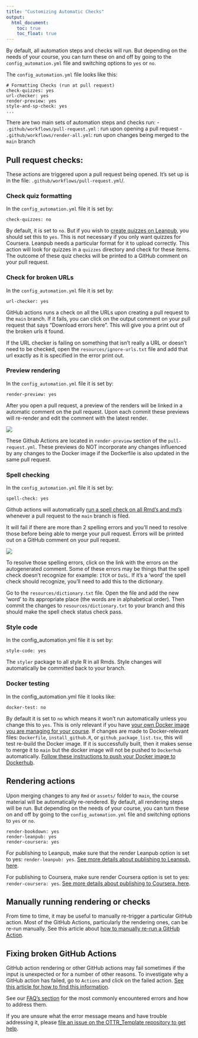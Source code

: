 ```yaml
---
title: "Customizing Automatic Checks"
output:
  html_document:
    toc: true
    toc_float: true
---
```


By default, all automation steps and checks will run. But depending on the needs of your course, you can turn these on and off by going to the `config_automation.yml` file and switching options to `yes` or `no`.

The `config_automation.yml` file looks like this:

```
# Formatting Checks (run at pull request)
check-quizzes: yes
url-checker: yes
render-preview: yes
style-and-sp-check: yes
...
```

There are two main sets of automation steps and checks run:
- `.github/workflows/pull-request.yml` : run upon opening a pull request
- `.github/workflows/render-all.yml`: run upon changes being merged to the `main` branch

## Pull request checks:

These actions are triggered upon a pull request being opened. It's set up is in the file: `.github/workflows/pull-request.yml`/.

### Check quiz formatting

In the `config_automation.yml` file it is set by:
```
check-quizzes: no
```
By default, it is set to `no`. But if you wish to [create quizzes on Leanpub](https://github.com/jhudsl/OTTR_Template/wiki/Publishing-on-Leanpub), you should set this to `yes`. This is not necessary if you only want quizzes for Coursera.
Leanpub needs a particular format for it to upload correctly. This action will look for quizzes in a `quizzes` directory and check for these items. The outcome of these quiz checks will be printed to a GitHub comment on your pull request.

### Check for broken URLs

In the `config_automation.yml` file it is set by:
```
url-checker: yes
```

GitHub actions runs a check on all the URLs upon creating a pull request to the `main` branch.
If it fails, you can click on the output comment on your pull request that says "Download errors here". This will give you a print out of the broken urls it found.

If the URL checker is failing on something that isn't really a URL or doesn't need to be checked, open the `resources/ignore-urls.txt` file and add that url exactly as it is specified in the error print out.

### Preview rendering

In the `config_automation.yml` file it is set by:
```
render-preview: yes
```
After you open a pull request, a preview of the renders will be linked in a automatic comment on the pull request. Upon each commit these previews will re-render and edit the comment with the latest render.

![](https://raw.githubusercontent.com/jhudsl/OTTR_Template/main/resources/screenshots/preview_comment.png)

These Github Actions are located in `render-preview` section of the `pull-request.yml`.
These previews do NOT incorporate any changes influenced by any changes to the Docker image if the Dockerfile is also updated in the same pull request.


### Spell checking

In the `config_automation.yml` file it is set by:
```
spell-check: yes
```
Github actions will automatically [run a spell check on all Rmd's and md's](https://github.com/jhudsl/OTTR_Template/blob/main/.github/workflows/style-and-sp-check.yml) whenever a pull request to the `main` branch is filed.

It will fail if there are more than 2 spelling errors and you'll need to resolve those before being able to merge your pull request. Errors will be printed out on a GitHub comment on your pull request.

![](https://raw.githubusercontent.com/jhudsl/OTTR_Template/main/resources/screenshots/spell_check_comment.png)

To resolve those spelling errors, click on the link with the errors on the autogenerated comment.
Some of these errors may be things that the spell check doesn't recognize for example: `ITCR` or `DaSL`.
If it's a 'word' the spell check should recognize, you'll need to add this to the dictionary.

Go to the `resources/dictionary.txt` file.
Open the file and add the new 'word' to its appropriate place (the words are in alphabetical order).
Then commit the changes to `resources/dictionary.txt` to your branch and this should make the spell check status check pass.

### Style code

In the config_automation.yml file it is set by:
```
style-code: yes
```
The `styler` package to all style R in all Rmds.
Style changes will automatically be committed back to your branch.

### Docker testing

In the config_automation.yml file it looks like:
```
docker-test: no
```
By default it is set to `no` which means it won't run automatically unless you change this to `yes`.
This is only relevant if you have [your own Docker image you are managing for your course](https://github.com/jhudsl/OTTR_Template/wiki/Using-Docker#starting-a-new-docker-image). If changes are made to Docker-relevant files: `Dockerfile`, `install_github.R`, or `github_package_list.tsv`, this will test re-build the Docker image. If it is successfully built, then it makes sense to merge it to `main` but the docker image will not be pushed to `Dockerhub` automatically. [Follow these instructions to push your Docker image to Dockerhub](https://github.com/jhudsl/OTTR_Template/wiki/Using-Docker#pushing-the-docker-image).

## Rendering actions

Upon merging changes to any `Rmd` or `assets/` folder to `main`, the course material will be automatically re-rendered.
By default, all rendering steps will be run. But depending on the needs of your course, you can turn these on and off by going to the `config_automation.yml` file and switching options to `yes` or `no`.

```
render-bookdown: yes
render-leanpub: yes
render-coursera: yes
```
For publishing to Leanpub, make sure that the render Leanpub option is set to yes: `render-leanpub: yes`.  [See more details about publishing to Leanpub, here](https://github.com/jhudsl/OTTR_Template/wiki/Publishing-on-Leanpub).

For publishing to Coursera, make sure render Coursera option is set to yes: `render-coursera: yes`. [See more details about publishing to Coursera, here](https://github.com/jhudsl/OTTR_Template/wiki/Publishing-on-Coursera).

## Manually running rendering or checks

From time to time, it may be useful to manually re-trigger a particular GitHub action. Most of the GitHub Actions, particularly the rendering ones, can be re-run manually. See this article about [how to manually re-run a GitHub Action](https://docs.github.com/en/actions/managing-workflow-runs/manually-running-a-workflow#running-a-workflow).

## Fixing broken GitHub Actions

GitHub action rendering or other GitHub actions may fail sometimes if the input is unexpected or for a number of other reasons.
To investigate why a GitHub action has failed, go to `Actions` and click on the failed action. [See this article for how to find this information](https://docs.github.com/en/actions/learn-github-actions/understanding-github-actions#viewing-the-workflows-activity).

See our [FAQ's section](./faqs.html) for the most commonly encountered errors and how to address them. 

If you are unsure what the error message means and have trouble addressing it, please [file an issue on the OTTR_Template repository to get help](https://github.com/jhudsl/OTTR_Template/issues/new?assignees=cansavvy&labels=bug&template=course-template-problem-report.md).

